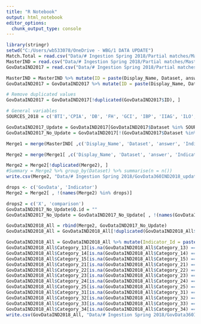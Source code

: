 ```yaml
---
title: "R Notebook"
output: html_notebook
editor_options: 
  chunk_output_type: console
---
```



```r
library(stringr)
setwd("C:/Users/wb533078/OneDrive - WBG/1 DATA UPDATE")
Match.Total = read.csv("Data/# Ingestion Spring 2018/Partial matches/Match.Total.csv")
MasterIND = read.csv("Data/# Ingestion Spring 2018/Partial matches/MasterIND.csv")
GovDataIND2017 = read.csv("Data/# Ingestion Spring 2018/Partial matches/GovDataIND2017.csv")

MasterIND = MasterIND %>% mutate(ID = paste(Display_Name, Dataset, answer, sep = "-"))
GovDataIND2017 = GovDataIND2017 %>% mutate(ID = paste(Display_Name, Dataset, answer, sep = "-"))

# Remove duplicated values
GovDataIND2017 = GovDataIND2017[!duplicated(GovDataIND2017$ID), ]

# General variables
SOURCES_2018 = c('BTI','CPIA', 'DB', 'FH', 'GCI', 'IBP', 'IIAG', 'ILO', 'IPD', 'IPU', 'PEFA', 'SC', 'SGI', 'TI', 'WBL', 'WGI', 'WJP')

GovDataIND2017_Update = GovDataIND2017[GovDataIND2017$Dataset %in% SOURCES_2018, ]
GovDataIND2017_No_Update = GovDataIND2017[!(GovDataIND2017$Dataset %in% SOURCES_2018), ]
```


```r

Merge1 = merge(MasterIND[ ,c('Display_Name', 'Dataset', 'answer', 'Indicator', 'Q.id', 'ID', 'comparison')],Match.Total[ ,c('MasterIND', 'GovData')], by.x = 'comparison', by.y = 'MasterIND') #Inner join.

Merge2 = merge(Merge1[ ,c('Display_Name', 'Dataset', 'answer', 'Indicator', 'Q.id', 'ID', 'GovData')], GovDataIND2017_Update[ ,c('comparison', 'overlap', 'Indicator_Id', 'Indicator_Code', 'Indicator_Name', 'Value_Type_Slug', 'Value_Type_Descriptor', 'Units', 'Description', "Rank_1", "Category_11", "Category_12", "Category_13", "Category_14", "Category_15", "Rank_2", "Category_21", "Category_22", "Category_23", "Category_24", "Category_25", "Rank_3", "Category_31", "Category_32", "Category_33", "Category_34")], by.x = 'GovData', by.y = 'comparison') #Inner join.

Merge2 = Merge2[!duplicated(Merge2), ]
#Summary = Merge2 %>% group_by(Dataset) %>% summarise(n = n())
write.csv(Merge2, "Data/# Ingestion Spring 2018/GovData360IND2018_updated_sources.csv", sep = ",")

drops <- c('GovData', 'Indicator')
Merge2 = Merge2[ , !(names(Merge2) %in% drops)] 

drops2 = c('X', 'comparison')
GovDataIND2017_No_Update$Q.id = ""
GovDataIND2017_No_Update = GovDataIND2017_No_Update[ , !(names(GovDataIND2017_No_Update) %in% drops2)] 

GovDataIND2018_All = rbind(Merge2, GovDataIND2017_No_Update)
GovDataIND2018_All = GovDataIND2018_All[!duplicated(GovDataIND2018_All$ID), ]

GovDataIND2018_All = GovDataIND2018_All %>% mutate(Indicator_Id = paste(Display_Name, Dataset, sep = "-"))
GovDataIND2018_All$Category_13[is.na(GovDataIND2018_All$Category_13) == T] = ''
GovDataIND2018_All$Category_14[is.na(GovDataIND2018_All$Category_14) == T] = ''
GovDataIND2018_All$Category_15[is.na(GovDataIND2018_All$Category_15) == T] = ''
GovDataIND2018_All$Category_21[is.na(GovDataIND2018_All$Category_21) == T] = ''
GovDataIND2018_All$Category_22[is.na(GovDataIND2018_All$Category_22) == T] = ''
GovDataIND2018_All$Category_23[is.na(GovDataIND2018_All$Category_23) == T] = ''
GovDataIND2018_All$Category_24[is.na(GovDataIND2018_All$Category_24) == T] = ''
GovDataIND2018_All$Category_25[is.na(GovDataIND2018_All$Category_25) == T] = ''
GovDataIND2018_All$Category_31[is.na(GovDataIND2018_All$Category_31) == T] = ''
GovDataIND2018_All$Category_32[is.na(GovDataIND2018_All$Category_32) == T] = ''
GovDataIND2018_All$Category_33[is.na(GovDataIND2018_All$Category_33) == T] = ''
GovDataIND2018_All$Category_34[is.na(GovDataIND2018_All$Category_34) == T] = ''
write.csv(GovDataIND2018_All, "Data/# Ingestion Spring 2018/GovData360IND.csv", sep = ",")
```




















